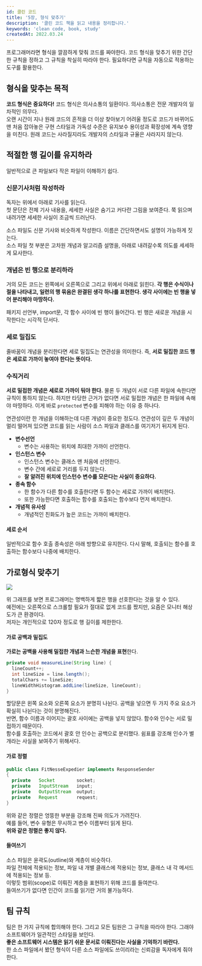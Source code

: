 ```yaml
---
id: 클린 코드
title: '5장, 형식 맞추기'
description: '클린 코드 책을 읽고 내용을 정리합니다.'
keywords: 'clean code, book, study'
createdAt: 2022.03.24
---
```


프로그래머라면 형식을 깔끔하게 맞춰 코드를 짜야한다. 코드 형식을 맞추기 위한 간단한 규칙을 정하고 그 규칙을 착실히 따라야 한다. 필요하다면 규칙을 자동으로 적용하는 도구를 활용한다.

## 형식을 맞추는 목적

**코드 형식은 중요하다!** 코드 형식은 의사소통의 일환이다. 의사소통은 전문 개발자의 일차적인 의무다.<br/>
오랜 시간이 지나 원래 코드의 흔적을 더 이상 찾아보기 어려울 정도로 코드가 바뀌어도 맨 처음 잡아놓은 구현 스타일과 가독성 수준은 유지보수 용이성과 확장성에 계속 영향을 미친다. 원래 코드는 사라질지라도 개발자의 스타일과 규율은 사라지지 않는다.

## 적절한 행 길이를 유지하라

일반적으로 큰 파일보다 작은 파일이 이해하기 쉽다.

### 신문기사처럼 작성하라

독자는 위에서 아래로 기사를 읽는다.<br/>
첫 문단은 전체 기사 내용을, 세세한 사실은 숨기고 커다란 그림을 보여준다. 쭉 읽으며 내려가면 세세한 사실이 조금씩 드러난다.<br/>

소스 파일도 신문 기사와 비슷하게 작성한다. 이름은 간단하면서도 설명이 가능하게 짓는다.<br/>
소스 파일 첫 부분은 고차원 개념과 알고리즘 설명을, 아래로 내려갈수록 의도를 세세하게 묘사한다.

### 개념은 빈 행으로 분리하라

거의 모든 코드는 왼쪽에서 오른쪽으로 그리고 위에서 아래로 읽힌다. **각 행은 수식이나 절을 나타내고, 일련의 행 묶음은 완결된 생각 하나를 표현한다. 생각 사이에는 빈 행을 넣어 분리해야 마땅하다.**<br/>

패키지 선언부, import문, 각 함수 사이에 빈 행이 들어간다. 빈 행은 새로운 개념을 시작한다는 시각적 단서다.

### 세로 밀집도

줄바꿈이 개념을 분리한다면 세로 밀집도는 연관성을 의미한다. 즉, **서로 밀집한 코드 행은 세로로 가까이 놓여야 한다는 뜻이다.**

### 수직거리

**서로 밀접한 개념은 세로로 가까이 둬야 한다.** 물론 두 개념이 서로 다른 파일에 속한다면 규칙이 통하지 않는다. 하지만 타당한 근거가 없다면 서로 밀접한 개념은 한 파일에 속해야 마땅하다. 이게 바로 `protected` 변수를 피해야 하는 이유 중 하나다.<br/>

연관성이란 한 개념을 이해하는데 다른 개념이 중요한 정도다. 연관성이 깊은 두 개념이 멀리 떨어져 있으면 코드를 읽는 사람이 소스 파일과 클래스를 여기저기 뒤지게 된다.

- **변수선언**
  - 변수는 사용하는 위치에 최대한 가까이 선언한다.
- **인스턴스 변수**
  - 인스턴스 변수는 클래스 맨 처음에 선언한다.
  - 변수 간에 세로로 거리를 두지 않는다.
  - **잘 알려진 위치에 인스턴수 변수를 모은다는 사실이 중요하다.**
- **종속 함수**
  - 한 함수가 다른 함수를 호출한다면 두 함수는 세로로 가까이 배치한다.
  - 또한 가능한다면 호출하는 함수를 호출되는 함수보다 먼저 배치한다.
- **개념적 유사성**
  - 개념적인 친화도가 높은 코드는 가까이 배치한다.

#### 세로 순서

일반적으로 함수 호출 종속성은 아래 방향으로 유지한다. 다시 말해, 호출되는 함수를 호출하는 함수보다 나중에 배치한다.

## 가로형식 맞추기

<img className='w-8/12 m-auto' src='/assets/images/clean-code-5-1.jpg' />
<br />

위 그래프를 보면 프로그래머는 명백하게 짧은 행을 선호한다는 것을 알 수 있다.<br />
예전에는 오른쪽으로 스크롤할 필요가 절대로 없게 코드를 짰지만, 요즘은 모니터 해상도가 큰 환경이다.<br />
저자는 개인적으로 120자 정도로 행 길이를 제한한다.

#### 가로 공백과 밀집도

**가로는 공백을 사용해 밀접한 개념과 느슨한 개념을 표현**한다.<br/>

```java
private void measureLine(String line) {
  lineCount++;
  int lineSize = line.length();
  totalChars += lineSize;
  lineWidthHistogram.addLine(lineSize, lineCount);
}
```

할당문은 왼쪽 요소와 오른쪽 요소가 분명히 나뉜다. 공백을 넣으면 두 가지 주요 요소가 확실히 나뉜다는 것이 분명해진다.<br/>
반면, 함수 이름과 이어지는 괄호 사이에는 공백을 넣지 않았다. 함수와 인수는 서로 밀접하기 때문이다.<br/>
함수를 호출하는 코드에서 괄호 안 인수는 공백으로 분리했다. 쉼표를 강조해 인수가 별개라는 사실을 보여주기 위해서다.

#### 가로 정렬

```java
public class FitNesseExpedier implements ResponseSender
{
  private   Socket        socket;
  private   InputStream   input;
  private   OutputStream  output;
  private   Request       request;
}
```

위와 같은 정렬은 엉뚱한 부분을 강조해 진짜 의도가 가려진다.<br/>
예를 들어, 변수 유형은 무시하고 변수 이름부터 읽게 된다.<br/>
**위와 같은 정렬은 좋지 않다.**

#### 들여쓰기

소스 파일은 윤곽도(outline)와 계층이 비슷하다.<br/>
파일 전체에 적용되는 정보, 파일 내 개별 클래스에 적용되는 정보, 클래스 내 각 메서드에 적용되는 정보 등.<br/>
이렇듯 범위(scope)로 이뤄진 계층을 표현하기 위해 코드를 들여쓴다.<br/>
들여쓰기가 없다면 인간이 코드를 읽기란 거의 불가능하다.

## 팀 규칙

팀은 한 가지 규칙에 합의해야 한다. 그리고 모든 팀원은 그 규칙을 따라야 한다. 그래야 소프트웨어가 일관적인 스타일을 보인다.<br/>
**좋은 소프트웨어 시스템은 읽기 쉬운 문서로 이뤄진다는 사실을 기억하기 바란다.**<br/>
한 소스 파일에서 봤던 형식이 다른 소스 파일에도 쓰이리라는 신뢰감을 독자에게 줘야 한다.
